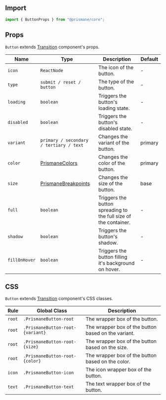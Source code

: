 ## Import

```js
import { ButtonProps } from "@prismane/core";
```

## Props

`Button` extends [Transition](/docs/components-api/transition-api) component's props.

| Name          | Type                                                               | Description                                                      | Default |
| ------------- | ------------------------------------------------------------------ | ---------------------------------------------------------------- | ------- |
| `icon`        | `ReactNode`                                                        | The icon of the button.                                          | -       |
| `type`        | `submit / reset / button`                                          | The type of the button.                                          | -       |
| `loading`     | `boolean`                                                          | Triggers the button's loading state.                             | -       |
| `disabled`    | `boolean`                                                          | Triggers the button's disabled state.                            | -       |
| `variant`     | `primary / secondary / tertiary / text`                            | Changes the variant of the button.                               | primary |
| `color`       | [PrismaneColors](/docs/getting-started/overview#global-types)      | Changes the color of the button.                                 | primary |
| `size`        | [PrismaneBreakpoints](/docs/getting-started/overview#global-types) | Changes the size of the button.                                  | base    |
| `full`        | `boolean`                                                          | Triggers the button spreading to the full size of the container. | -       |
| `shadow`      | `boolean`                                                          | Triggers the button's shadow.                                    | -       |
| `fillOnHover` | `boolean`                                                          | Triggers the button filling it's background on hover.            | -       |

## CSS

`Button` extends [Transition](/docs/components-api/transition-api) component's CSS classes.

| Rule   | Global Class                     | Description                                         |
| ------ | -------------------------------- | --------------------------------------------------- |
| `root` | `.PrismaneButton-root`           | The wrapper box of the button.                      |
| `root` | `.PrismaneButton-root-{variant}` | The wrapper box of the button based on the variant. |
| `root` | `.PrismaneButton-root-{size}`    | The wrapper box of the button based on the size.    |
| `root` | `.PrismaneButton-root-{color}`   | The wrapper box of the button based on the color.   |
| `icon` | `.PrismaneButton-icon`           | The icon wrapper box of the button.                 |
| `text` | `.PrismaneButton-text`           | The text wrapper box of the button.                 |
